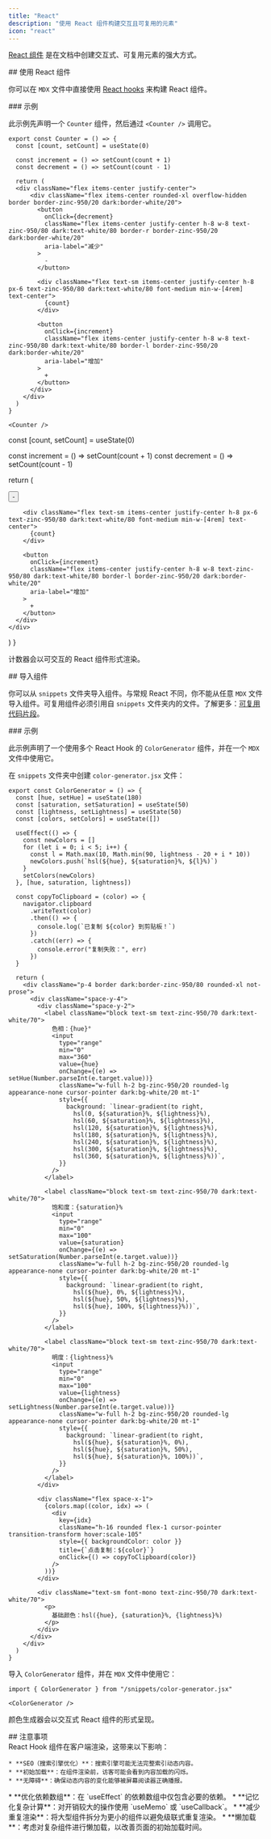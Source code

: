 ```yaml
---
title: "React"
description: "使用 React 组件构建交互且可复用的元素"
icon: "react"
---
```



[React 组件](https://react.dev) 是在文档中创建交互式、可复用元素的强大方式。

<div id="using-react-components">
  ## 使用 React 组件
</div>

你可以在 `MDX` 文件中直接使用 [React hooks](https://react.dev/reference/react/hooks) 来构建 React 组件。

<div id="example">
  ### 示例
</div>

此示例先声明一个 `Counter` 组件，然后通过 `<Counter />` 调用它。

```mdx
export const Counter = () => {
  const [count, setCount] = useState(0)

  const increment = () => setCount(count + 1)
  const decrement = () => setCount(count - 1)

  return (
  <div className="flex items-center justify-center">
      <div className="flex items-center rounded-xl overflow-hidden border border-zinc-950/20 dark:border-white/20">
        <button
          onClick={decrement}
          className="flex items-center justify-center h-8 w-8 text-zinc-950/80 dark:text-white/80 border-r border-zinc-950/20 dark:border-white/20"
          aria-label="减少"
        >
          -
        </button>

        <div className="flex text-sm items-center justify-center h-8 px-6 text-zinc-950/80 dark:text-white/80 font-medium min-w-[4rem] text-center">
          {count}
        </div>

        <button
          onClick={increment}
          className="flex items-center justify-center h-8 w-8 text-zinc-950/80 dark:text-white/80 border-l border-zinc-950/20 dark:border-white/20"
          aria-label="增加"
        >
          +
        </button>
      </div>
    </div>
  )
}

<Counter />
```

  const [count, setCount] = useState(0)

  const increment = () => setCount(count + 1)
  const decrement = () => setCount(count - 1)

  return (
  <div className="flex items-center justify-center">
      <div className="flex items-center rounded-xl overflow-hidden border border-zinc-950/20 dark:border-white/20">
        <button
          onClick={decrement}
          className="flex items-center justify-center h-8 w-8 text-zinc-950/80 dark:text-white/80 border-r border-zinc-950/20 dark:border-white/20"
          aria-label="减少"
        >
          -
        </button>

        <div className="flex text-sm items-center justify-center h-8 px-6 text-zinc-950/80 dark:text-white/80 font-medium min-w-[4rem] text-center">
          {count}
        </div>

        <button
          onClick={increment}
          className="flex items-center justify-center h-8 w-8 text-zinc-950/80 dark:text-white/80 border-l border-zinc-950/20 dark:border-white/20"
          aria-label="增加"
        >
          +
        </button>
      </div>
    </div>
  )
}

计数器会以可交互的 React 组件形式渲染。

<Counter />

<div id="importing-components">
  ## 导入组件
</div>

你可以从 `snippets` 文件夹导入组件。与常规 React 不同，你不能从任意 `MDX` 文件导入组件。可复用组件必须引用自 `snippets` 文件夹内的文件。了解更多：[可复用代码片段](/zh/reusable-snippets)。

<div id="example">
  ### 示例
</div>

此示例声明了一个使用多个 React Hook 的 `ColorGenerator` 组件，并在一个 `MDX` 文件中使用它。

在 `snippets` 文件夹中创建 `color-generator.jsx` 文件：

```mdx /snippets/color-generator.jsx [expandable]
export const ColorGenerator = () => {
  const [hue, setHue] = useState(180)
  const [saturation, setSaturation] = useState(50)
  const [lightness, setLightness] = useState(50)
  const [colors, setColors] = useState([])

  useEffect(() => {
    const newColors = []
    for (let i = 0; i < 5; i++) {
      const l = Math.max(10, Math.min(90, lightness - 20 + i * 10))
      newColors.push(`hsl(${hue}, ${saturation}%, ${l}%)`)
    }
    setColors(newColors)
  }, [hue, saturation, lightness])

  const copyToClipboard = (color) => {
    navigator.clipboard
      .writeText(color)
      .then(() => {
        console.log(`已复制 ${color} 到剪贴板！`)
      })
      .catch((err) => {
        console.error("复制失败：", err)
      })
  }

  return (
    <div className="p-4 border dark:border-zinc-950/80 rounded-xl not-prose">
      <div className="space-y-4">
        <div className="space-y-2">
          <label className="block text-sm text-zinc-950/70 dark:text-white/70">
            色相：{hue}°
            <input
              type="range"
              min="0"
              max="360"
              value={hue}
              onChange={(e) => setHue(Number.parseInt(e.target.value))}
              className="w-full h-2 bg-zinc-950/20 rounded-lg appearance-none cursor-pointer dark:bg-white/20 mt-1"
              style={{
                background: `linear-gradient(to right, 
                  hsl(0, ${saturation}%, ${lightness}%), 
                  hsl(60, ${saturation}%, ${lightness}%), 
                  hsl(120, ${saturation}%, ${lightness}%), 
                  hsl(180, ${saturation}%, ${lightness}%), 
                  hsl(240, ${saturation}%, ${lightness}%), 
                  hsl(300, ${saturation}%, ${lightness}%), 
                  hsl(360, ${saturation}%, ${lightness}%))`,
              }}
            />
          </label>

          <label className="block text-sm text-zinc-950/70 dark:text-white/70">
            饱和度：{saturation}%
            <input
              type="range"
              min="0"
              max="100"
              value={saturation}
              onChange={(e) => setSaturation(Number.parseInt(e.target.value))}
              className="w-full h-2 bg-zinc-950/20 rounded-lg appearance-none cursor-pointer dark:bg-white/20 mt-1"
              style={{
                background: `linear-gradient(to right, 
                  hsl(${hue}, 0%, ${lightness}%), 
                  hsl(${hue}, 50%, ${lightness}%), 
                  hsl(${hue}, 100%, ${lightness}%))`,
              }}
            />
          </label>

          <label className="block text-sm text-zinc-950/70 dark:text-white/70">
            明度：{lightness}%
            <input
              type="range"
              min="0"
              max="100"
              value={lightness}
              onChange={(e) => setLightness(Number.parseInt(e.target.value))}
              className="w-full h-2 bg-zinc-950/20 rounded-lg appearance-none cursor-pointer dark:bg-white/20 mt-1"
              style={{
                background: `linear-gradient(to right, 
                  hsl(${hue}, ${saturation}%, 0%), 
                  hsl(${hue}, ${saturation}%, 50%), 
                  hsl(${hue}, ${saturation}%, 100%))`,
              }}
            />
          </label>
        </div>

        <div className="flex space-x-1">
          {colors.map((color, idx) => (
            <div
              key={idx}
              className="h-16 rounded flex-1 cursor-pointer transition-transform hover:scale-105"
              style={{ backgroundColor: color }}
              title={`点击复制：${color}`}
              onClick={() => copyToClipboard(color)}
            />
          ))}
        </div>

        <div className="text-sm font-mono text-zinc-950/70 dark:text-white/70">
          <p>
            基础颜色：hsl({hue}, {saturation}%, {lightness}%)
          </p>
        </div>
      </div>
    </div>
  )
}
```

导入 `ColorGenerator` 组件，并在 `MDX` 文件中使用它：

```mdx
import { ColorGenerator } from "/snippets/color-generator.jsx"

<ColorGenerator />
```

颜色生成器会以交互式 React 组件的形式呈现。

<ColorGenerator />

<div id="considerations">
  ## 注意事项
</div>

<AccordionGroup>
  <Accordion title="客户端渲染的影响">
    React Hook 组件在客户端渲染，这带来以下影响：

    * **SEO（搜索引擎优化）**：搜索引擎可能无法完整索引动态内容。
    * **初始加载**：在组件渲染前，访客可能会看到内容加载的闪烁。
    * **无障碍**：确保动态内容的变化能够被屏幕阅读器正确播报。
  </Accordion>

  <Accordion title="性能最佳实践">
    * **优化依赖数组**：在 `useEffect` 的依赖数组中仅包含必要的依赖。
    * **记忆化复杂计算**：对开销较大的操作使用 `useMemo` 或 `useCallback`。
    * **减少重复渲染**：将大型组件拆分为更小的组件以避免级联式重复渲染。
    * **懒加载**：考虑对复杂组件进行懒加载，以改善页面的初始加载时间。
  </Accordion>
</AccordionGroup>
